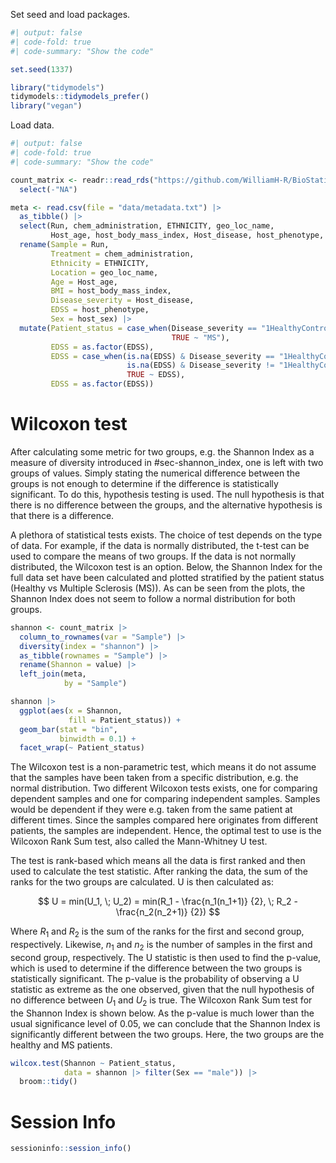 Set seed and load packages.
```r
#| output: false
#| code-fold: true
#| code-summary: "Show the code"

set.seed(1337)

library("tidymodels")
tidymodels::tidymodels_prefer()
library("vegan")
```

Load data.
```r
#| output: false
#| code-fold: true
#| code-summary: "Show the code"

count_matrix <- readr::read_rds("https://github.com/WilliamH-R/BioStatistics/raw/main/data/count_matrix/count_matrix.rds") |> 
  select(-"NA")

meta <- read.csv(file = "data/metadata.txt") |> 
  as_tibble() |>
  select(Run, chem_administration, ETHNICITY, geo_loc_name,
         Host_age, host_body_mass_index, Host_disease, host_phenotype, host_sex) |> 
  rename(Sample = Run,
         Treatment = chem_administration,
         Ethnicity = ETHNICITY,
         Location = geo_loc_name,
         Age = Host_age,
         BMI = host_body_mass_index,
         Disease_severity = Host_disease,
         EDSS = host_phenotype,
         Sex = host_sex) |>
  mutate(Patient_status = case_when(Disease_severity == "1HealthyControl" ~ "Healthy",
                                    TRUE ~ "MS"),
         EDSS = as.factor(EDSS),
         EDSS = case_when(is.na(EDSS) & Disease_severity == "1HealthyControl" ~ "-1",
                          is.na(EDSS) & Disease_severity != "1HealthyControl" ~ "Unknown",
                          TRUE ~ EDSS),
         EDSS = as.factor(EDSS))
```


# Wilcoxon test

After calculating some metric for two groups, e.g. the Shannon Index as a measure of diversity introduced in #sec-shannon_index, one is left with two groups of values. Simply stating the numerical difference between the groups is not enough to determine if the difference is statistically significant. To do this, hypothesis testing is used. The null hypothesis is that there is no difference between the groups, and the alternative hypothesis is that there is a difference.

A plethora of statistical tests exists. The choice of test depends on the type of data. For example, if the data is normally distributed, the t-test can be used to compare the means of two groups. If the data is not normally distributed, the Wilcoxon test is an option. Below, the Shannon Index for the full data set have been calculated and plotted stratified by the patient status (Healthy vs Multiple Sclerosis (MS)). As can be seen from the plots, the Shannon Index does not seem to follow a normal distribution for both groups.

```r
shannon <- count_matrix |>
  column_to_rownames(var = "Sample") |>
  diversity(index = "shannon") |> 
  as_tibble(rownames = "Sample") |> 
  rename(Shannon = value) |> 
  left_join(meta,
            by = "Sample")

shannon |>
  ggplot(aes(x = Shannon,
             fill = Patient_status)) +
  geom_bar(stat = "bin",
           binwidth = 0.1) +
  facet_wrap(~ Patient_status)
```

The Wilcoxon test is a non-parametric test, which means it do not assume that the samples have been taken from a specific distribution, e.g. the normal distribution. Two different Wilcoxon tests exists, one for comparing dependent samples and one for comparing independent samples. Samples would be dependent if they were e.g. taken from the same patient at different times. Since the samples compared here originates from different patients, the samples are independent. Hence, the optimal test to use is the Wilcoxon Rank Sum test, also called the Mann-Whitney U test.

The test is rank-based which means all the data is first ranked and then used to calculate the test statistic. After ranking the data, the sum of the ranks for the two groups are calculated. U is then calculated as:

$$
U = min(U_1, \; U_2) = min(R_1 - \frac{n_1(n_1+1)} {2}, \; R_2 - \frac{n_2(n_2+1)} {2})
$$

Where $R_1$ and $R_2$ is the sum of the ranks for the first and second group, respectively. Likewise, $n_1$ and $n_2$ is the number of samples in the first and second group, respectively. The U statistic is then used to find the p-value, which is used to determine if the difference between the two groups is statistically significant. The p-value is the probability of observing a U statistic as extreme as the one observed, given that the null hypothesis of no difference between $U_1$ and $U_2$ is true. The Wilcoxon Rank Sum test for the Shannon Index is shown below. As the p-value is much lower than the usual significance level of 0.05, we can conclude that the Shannon Index is significantly different between the two groups. Here, the two groups are the healthy and MS patients.

```r
wilcox.test(Shannon ~ Patient_status,
            data = shannon |> filter(Sex == "male")) |> 
  broom::tidy()
```

# Session Info

```r
sessioninfo::session_info()
```